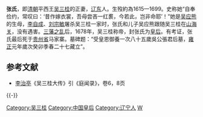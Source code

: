 '''张氏'''，即[[清朝|清朝]]平西王[[吴三桂|吴三桂]]的正妻，[[辽东|辽东]]人。生歿約為1615—1699。史称她“自奉俭约，常叹曰：‘昔作嫁衣裳，吾母尝吝一红裠，今若此，岂非命耶’！”她是[[吴应熊|吴应熊]]的生母，[[李自成|李自成]]、[[刘宗敏|刘宗敏]]屠杀吴三桂一家时，张氏和儿子吴应熊跟随吴三桂在[[山海关|山海关]]，没有遇害。[[三藩之乱|三藩之乱]]后，1678年，吴三桂称帝，封张氏为[[皇后|皇后]]。有考证，张氏最后死于[[貴州省_(清)|贵州省]]马家寨。墓碑题：“受皇恩御養一次八十五歲吳公張君后墓，[[雍正|雍正]]元年歲次癸卯季春二十七藏立”。

==参考文献==
*[[李治亭|李治亭]]《吴三桂大传》引《庭闻录》，卷6，8页

{{-}}
{{吴周}}
{{清朝皇后}}
{{DEFAULTSORT:Z}}
[[Category:吴三桂|Category:吴三桂]]
[[Category:中国皇后|Category:中国皇后]]
[[Category:辽宁人|Category:辽宁人]]
[[Category:张姓|W]]